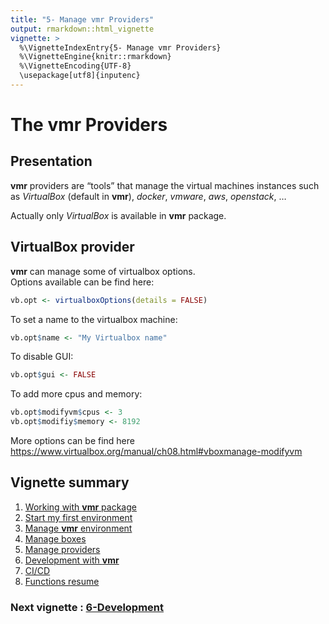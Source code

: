```yaml
---
title: "5- Manage vmr Providers"
output: rmarkdown::html_vignette
vignette: >
  %\VignetteIndexEntry{5- Manage vmr Providers}
  %\VignetteEngine{knitr::rmarkdown}
  %\VignetteEncoding{UTF-8}
  \usepackage[utf8]{inputenc}
---
```


# The __vmr__ Providers

## Presentation

__vmr__ providers are "tools" that manage the virtual machines instances such as _VirtualBox_ (default in __vmr__), _docker_, _vmware_, _aws_, _openstack_, ...  

Actually only _VirtualBox_ is available in __vmr__ package.

## VirtualBox provider

__vmr__ can manage some of virtualbox options.  
Options available can be find here:
```r
vb.opt <- virtualboxOptions(details = FALSE)
```

To set a name to the virtualbox machine:  
```r
vb.opt$name <- "My Virtualbox name"
```

To disable GUI:  
```r
vb.opt$gui <- FALSE
```

To add more cpus and memory:  
```r
vb.opt$modifyvm$cpus <- 3
vb.opt$modifiy$memory <- 8192
```

More options can be find here [https://www.virtualbox.org/manual/ch08.html#vboxmanage-modifyvm](https://www.virtualbox.org/manual/ch08.html#vboxmanage-modifyvm)  

## Vignette summary

1. [Working with __vmr__ package](O1-workwithvmr.html)
2. [Start my first environment](O2-vmrFirstStep.html)
3. [Manage __vmr__ environment](O3-vmrManagevmr.html)
4. [Manage boxes](O4-vmrManageBoxes.html)
5. [Manage providers](O5-vmrManageProviders.html)
6. [Development with __vmr__](O6-vmrDev.html)
7. [CI/CD](O7-vmrcicd.html)
8. [Functions resume](O8-vmrResume.html)

### Next vignette : [6-Development](O6-vmrDev.html)
